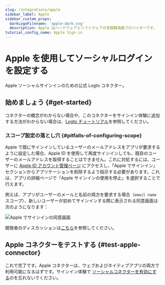 ```yaml
---
slug: /integrations/apple
sidebar_label: Apple
sidebar_custom_props:
  darkLogoFilename: 'apple-dark.svg'
  description: Apple はハードウェアとソフトウェアの多国籍高級プロバイダーです。
tutorial_config_name: Apple Sign-in
---
```




# Apple を使用してソーシャルログインを設定する

Apple ソーシャルサインインのための公式 Logto コネクター。

<GuideTip />

## 始めましょう \{#get-started}

コネクターの概念がわからない場合や、このコネクターをサインイン体験に追加する方法がわからない場合は、[Logto チュートリアル](/connectors/social-connectors)を参照してください。

<Integration />

### スコープ設定の落とし穴 \{#pitfalls-of-configuring-scope}

Apple で既にサインインしているユーザーのメールアドレスをアプリが要求するように設定した場合、Apple ID を使用して再度サインインしても、既存のユーザーのメールアドレスを取得することはできません。これに対処するには、ユーザーに [Apple ID アカウント管理ページ](https://appleid.apple.com/account/manage) にアクセスし、「Apple でサインイン」セクションからアプリケーションを削除するよう指示する必要があります。これは、アプリの詳細ページで「Apple サインインの使用を停止」を選択することで行えます。

例えば、アプリがユーザーのメールと名前の両方を要求する場合（`email name` スコープ）、新しいユーザーが初めてサインインする際に表示される同意画面は次のようになります：

![Apple でサインインの同意画面](./assets/sign-in-with-apple-consent-screen.png)

開発者のディスカッションは[こちら](https://forums.developer.apple.com/forums/thread/132223)を参照してください。

## Apple コネクターをテストする \{#test-apple-connector}

これで完了です。Apple コネクターは、ウェブおよびネイティブアプリの両方で利用可能になるはずです。サインイン体験で [ソーシャルコネクターを有効にする](/connectors/social-connectors/#enable-social-sign-in)のを忘れないでください。
